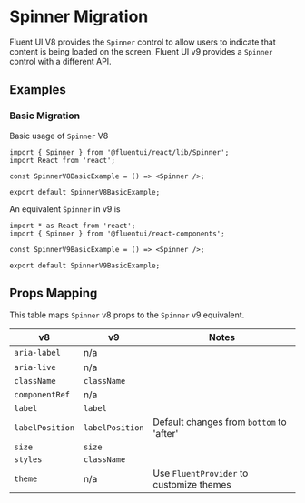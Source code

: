 
<Meta title="Concepts/Migration/from v8/Components/Spinner Migration" />

# Spinner Migration

Fluent UI V8 provides the `Spinner` control to allow users to indicate that content is being loaded on the screen.
Fluent UI v9 provides a `Spinner` control with a different API.

## Examples

### Basic Migration

Basic usage of `Spinner` V8

```tsx
import { Spinner } from '@fluentui/react/lib/Spinner';
import React from 'react';

const SpinnerV8BasicExample = () => <Spinner />;

export default SpinnerV8BasicExample;
```

An equivalent `Spinner` in v9 is

```tsx
import * as React from 'react';
import { Spinner } from '@fluentui/react-components';

const SpinnerV9BasicExample = () => <Spinner />;

export default SpinnerV9BasicExample;
```

## Props Mapping

This table maps `Spinner` v8 props to the `Spinner` v9 equivalent.

| v8              | v9              | Notes                                    |
| --------------- | --------------- | ---------------------------------------- |
| `aria-label`    | n/a             |                                          |
| `aria-live`     | n/a             |                                          |
| `className`     | `className`     |                                          |
| `componentRef`  | n/a             |                                          |
| `label`         | `label`         |                                          |
| `labelPosition` | `labelPosition` | Default changes from `bottom` to 'after' |
| `size`          | `size`          |                                          |
| `styles`        | `className`     |                                          |
| `theme`         | n/a             | Use `FluentProvider` to customize themes |
